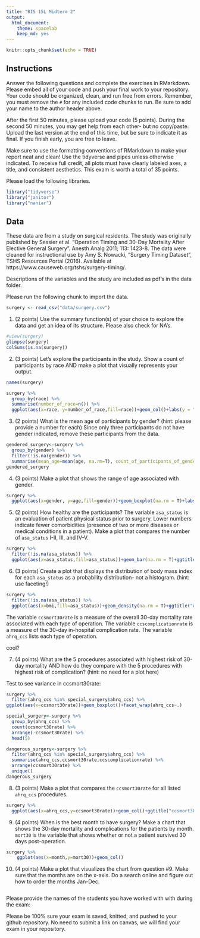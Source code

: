 ```yaml
---
title: "BIS 15L Midterm 2"
output:
  html_document: 
    theme: spacelab
    keep_md: yes
---
```


```r
knitr::opts_chunk$set(echo = TRUE)
```

## Instructions
Answer the following questions and complete the exercises in RMarkdown. Please embed all of your code and push your final work to your repository. Your code should be organized, clean, and run free from errors. Remember, you must remove the `#` for any included code chunks to run. Be sure to add your name to the author header above.  

After the first 50 minutes, please upload your code (5 points). During the second 50 minutes, you may get help from each other- but no copy/paste. Upload the last version at the end of this time, but be sure to indicate it as final. If you finish early, you are free to leave.

Make sure to use the formatting conventions of RMarkdown to make your report neat and clean! Use the tidyverse and pipes unless otherwise indicated. To receive full credit, all plots must have clearly labeled axes, a title, and consistent aesthetics. This exam is worth a total of 35 points. 

Please load the following libraries.
```r
library("tidyverse")
library("janitor")
library("naniar")
```

## Data
These data are from a study on surgical residents. The study was originally published by Sessier et al. “Operation Timing and 30-Day Mortality After Elective General Surgery”. Anesth Analg 2011; 113: 1423-8. The data were cleaned for instructional use by Amy S. Nowacki, “Surgery Timing Dataset”, TSHS Resources Portal (2016). Available at https://www.causeweb.org/tshs/surgery-timing/.

Descriptions of the variables and the study are included as pdf's in the data folder.  

Please run the following chunk to import the data.
```r
surgery <- read_csv("data/surgery.csv")
```

1. (2 points) Use the summary function(s) of your choice to explore the data and get an idea of its structure. Please also check for NA's.
```r
#view(surgery)
glimpse(surgery)
colSums(is.na(surgery))

```

2. (3 points) Let's explore the participants in the study. Show a count of participants by race AND make a plot that visually represents your output.
```r
names(surgery)
```


```r
surgery %>% 
  group_by(race) %>% 
  summarise(number_of_race=n()) %>% 
  ggplot(aes(x=race, y=number_of_race,fill=race))+geom_col()+labs(y = "count of race", x = "Types of race")+ggtitle("Count of Race Versus the Type of Race")
```

3. (2 points) What is the mean age of participants by gender? (hint: please provide a number for each) Since only three participants do not have gender indicated, remove these participants from the data.
```r
gendered_surgery<-surgery %>% 
  group_by(gender) %>% 
  filter(!is.na(gender)) %>% 
  summarise(mean_age=mean(age, na.rm=T), count_of_participants_of_gender=n())
gendered_surgery
```

4. (3 points) Make a plot that shows the range of age associated with gender.
```r
surgery %>% 
  ggplot(aes(x=gender, y=age,fill=gender))+geom_boxplot(na.rm = T)+labs(y = "Range of age", x = "Gender")+ggtitle("Age versus Gender")
```

5. (2 points) How healthy are the participants? The variable `asa_status` is an evaluation of patient physical status prior to surgery. Lower numbers indicate fewer comorbidities (presence of two or more diseases or medical conditions in a patient). Make a plot that compares the number of `asa_status` I-II, III, and IV-V.
```r
surgery %>% 
  filter(!is.na(asa_status)) %>% 
  ggplot(aes(x=asa_status,fill=asa_status))+geom_bar(na.rm = T)+ggtitle("Asa_status versus Count")
```

6. (3 points) Create a plot that displays the distribution of body mass index for each `asa_status` as a probability distribution- not a histogram. (hint: use faceting!)
```r
surgery %>% 
  filter(!is.na(asa_status)) %>% 
  ggplot(aes(x=bmi,fill=asa_status))+geom_density(na.rm = T)+ggtitle("Asa_status versus Count")+facet_wrap(.~asa_status)
```

The variable `ccsmort30rate` is a measure of the overall 30-day mortality rate associated with each type of operation. The variable `ccscomplicationrate` is a measure of the 30-day in-hospital complication rate. The variable `ahrq_ccs` lists each type of operation.  

cool?

7. (4 points) What are the 5 procedures associated with highest risk of 30-day mortality AND how do they compare with the 5 procedures with highest risk of complication? (hint: no need for a plot here)


Test to see variance in ccsmort30rate:
```r
surgery %>% 
  filter(ahrq_ccs %in% special_surgery$ahrq_ccs) %>% 
ggplot(aes(x=ccsmort30rate))+geom_boxplot()+facet_wrap(ahrq_ccs~.)
```

```r

special_surgery<-surgery %>% 
  group_by(ahrq_ccs) %>% 
  count(ccsmort30rate) %>% 
  arrange(-ccsmort30rate) %>% 
  head(5)
```


```r
dangerous_surgery<-surgery %>% 
  filter(ahrq_ccs %in% special_surgery$ahrq_ccs) %>% 
  summarise(ahrq_ccs,ccsmort30rate,ccscomplicationrate) %>%
  arrange(ccsmort30rate) %>%
  unique()
dangerous_surgery
```

8. (3 points) Make a plot that compares the `ccsmort30rate` for all listed `ahrq_ccs` procedures.
```r
surgery %>% 
  ggplot(aes(x=ahrq_ccs,y=ccsmort30rate))+geom_col()+ggtitle("ccsmort30rate versus Count")
```

9. (4 points) When is the best month to have surgery? Make a chart that shows the 30-day mortality and complications for the patients by month. `mort30` is the variable that shows whether or not a patient survived 30 days post-operation.
```r
surgery %>% 
    ggplot(aes(x=month,y=mort30))+geom_col()
```

10. (4 points) Make a plot that visualizes the chart from question #9. Make sure that the months are on the x-axis. Do a search online and figure out how to order the months Jan-Dec.
```r

```

Please provide the names of the students you have worked with with during the exam:

Please be 100% sure your exam is saved, knitted, and pushed to your github repository. No need to submit a link on canvas, we will find your exam in your repository.
